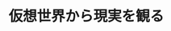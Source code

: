 ﻿---
title: "仮想世界から現実を観る"
category: "工学"
vol: "74"
interviewee: "寺野 隆雄"
url: ""
tags: []
pdf: "74-1-terano.pdf"
facephoto: ""
career: ""
preface: "人は社会の中で他者と関わり合いながら生活し ており、人々のつながりは社会現象に大きな影響 を与えている。 寺野研究室では、人々のつながりと社会の関係 に着目した社会シミュレーションの手法である エージェント・ベース・モデリング（ABM）を用 いて、社会システムを中心にさまざまな分野の研 究を行っている。 本 稿 で は、ABM の 仕 組 み と 利 点、 さ ら に ABM の活用例として貨幣創発に関する研究を紹 介する。"
---
